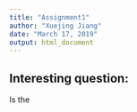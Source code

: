 ```yaml
---
title: "Assignment1"
author: "Xuejing Jiang"
date: "March 17, 2019"
output: html_document
---
```



## Interesting question:
Is the 

